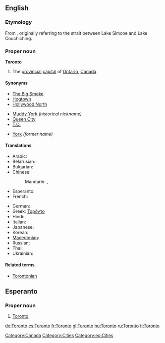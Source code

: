 ==English==
{{wikipedia}}

===Etymology===
From {{etyl|moh}} {{term|tkaronto||where trees stand in water}}, originally referring to the strait between Lake Simcoe and Lake Couchiching.

===Proper noun===
'''Toronto'''

# The [[provincial]] [[capital]] of [[Ontario]], [[Canada]].

====Synonyms====
{{top3}}
* [[Big Smoke|The Big Smoke]]
* [[Hogtown]]
* [[Hollywood North]]
{{mid3}}
* [[Muddy York]] ''(historical nickname)''
* [[Queen City]]
* [[T.O.]]
{{mid3}}
* [[York]] ''(former name)''
{{bottom}}

====Translations====
{{trans-top|provincial capital on Ontario, Canada}}
* Arabic: {{t|ar|تورونتو|m|tr=turuuntu, torontu|sc=Arab}}
* Belarusian: {{t|be|Таронта|m|tr=Tarónta|sc=Cyrl}}
* Bulgarian: {{t|bg|Торонто|tr=Torónto|sc=Cyrl}}
* Chinese:
*: Mandarin: {{t|zh|多倫多|sc=Hani}},  {{t|zh|多伦多|tr=Duōlúnduō|sc=Hani}}
* Esperanto: {{t|eo|Toronto}}
* French: {{t+|fr|Toronto}}
{{trans-mid}}
* German: {{t|de|Toronto|n}}
* Greek: [[Τορόντο]]
* Hindi: {{t|hi|टोरंटो|tr=ṭōraṇṭō|sc=Deva}}
* Italian: {{t-|it|Toronto}}
* Japanese: {{t-|ja|トロント|tr=Toronto}}
* Korean: {{t|ko|토론토|tr=Toronto|sc=Kore}}
* [[Macedonian]]: {{t|mk|Торонто|tr=Torónto|sc=Cyrl}}
* Russian: {{t|ru|Торонто|tr=Torónto|sc=Cyrl}} {{indeclinable}}
* Thai: {{t|th|โทรอนโต|sc=Thai}}
* Ukrainian: {{t|uk|Торонто|m|tr=Torónto|sc=Cyrl}}
{{trans-bottom}}

====Related terms====
* [[Torontonian]]

[[Category:Canada]]
[[Category:Cities]]

==Esperanto==
===Proper noun===
{{eo-proper noun}}

# [[#English|Toronto]]

[[Category:eo:Cities]]

[[de:Toronto]]
[[es:Toronto]]
[[fr:Toronto]]
[[gl:Toronto]]
[[hu:Toronto]]
[[ru:Toronto]]
[[fi:Toronto]]